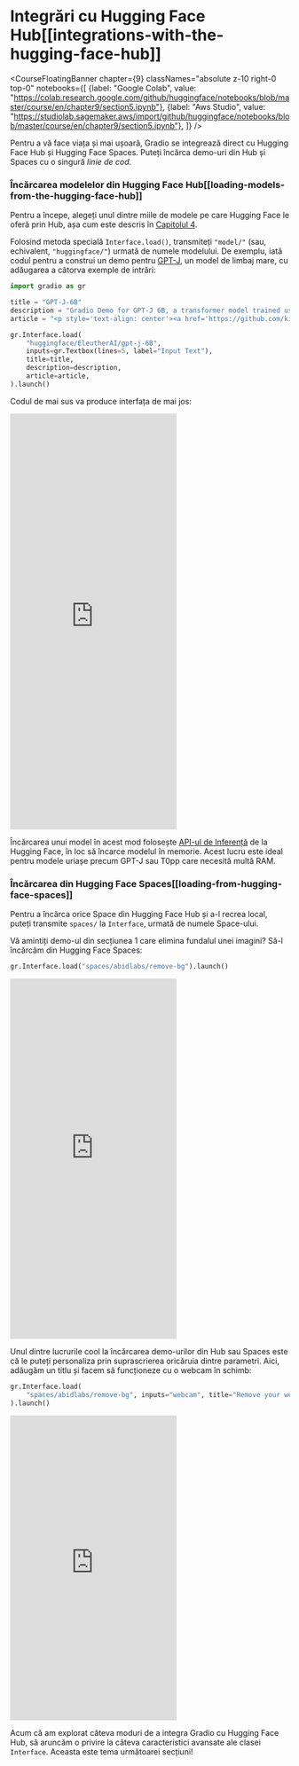 # Integrări cu Hugging Face Hub[[integrations-with-the-hugging-face-hub]]

<CourseFloatingBanner chapter={9}
  classNames="absolute z-10 right-0 top-0"
  notebooks={[
    {label: "Google Colab", value: "https://colab.research.google.com/github/huggingface/notebooks/blob/master/course/en/chapter9/section5.ipynb"},
    {label: "Aws Studio", value: "https://studiolab.sagemaker.aws/import/github/huggingface/notebooks/blob/master/course/en/chapter9/section5.ipynb"},
]} />

Pentru a vă face viața și mai ușoară, Gradio se integrează direct cu Hugging Face Hub și Hugging Face Spaces.
Puteți încărca demo-uri din Hub și Spaces cu o singură *linie de cod*.

### Încărcarea modelelor din Hugging Face Hub[[loading-models-from-the-hugging-face-hub]]
Pentru a începe, alegeți unul dintre miile de modele pe care Hugging Face le oferă prin Hub, așa cum este descris în [Capitolul 4](/course/chapter4/2).

Folosind metoda specială `Interface.load()`, transmiteți `"model/"` (sau, echivalent, `"huggingface/"`) 
urmată de numele modelului. 
De exemplu, iată codul pentru a construi un demo pentru [GPT-J](https://huggingface.co/EleutherAI/gpt-j-6B), un model de limbaj mare, cu adăugarea a câtorva exemple de intrări:

```py
import gradio as gr

title = "GPT-J-6B"
description = "Gradio Demo for GPT-J 6B, a transformer model trained using Ben Wang's Mesh Transformer JAX. 'GPT-J' refers to the class of model, while '6B' represents the number of trainable parameters. To use it, simply add your text, or click one of the examples to load them. Read more at the links below."
article = "<p style='text-align: center'><a href='https://github.com/kingoflolz/mesh-transformer-jax' target='_blank'>GPT-J-6B: A 6 Billion Parameter Autoregressive Language Model</a></p>"

gr.Interface.load(
    "huggingface/EleutherAI/gpt-j-6B",
    inputs=gr.Textbox(lines=5, label="Input Text"),
    title=title,
    description=description,
    article=article,
).launch()
```
    
Codul de mai sus va produce interfața de mai jos:

<iframe src="https://course-demos-gpt-j-6B.hf.space" frameBorder="0" height="750" title="Gradio app" class="container p-0 flex-grow space-iframe" allow="accelerometer; ambient-light-sensor; autoplay; battery; camera; document-domain; encrypted-media; fullscreen; geolocation; gyroscope; layout-animations; legacy-image-formats; magnetometer; microphone; midi; oversized-images; payment; picture-in-picture; publickey-credentials-get; sync-xhr; usb; vr ; wake-lock; xr-spatial-tracking" sandbox="allow-forms allow-modals allow-popups allow-popups-to-escape-sandbox allow-same-origin allow-scripts allow-downloads"></iframe>

Încărcarea unui model în acest mod folosește [API-ul de Inferență](https://huggingface.co/inference-api) de la Hugging Face,
în loc să încarce modelul în memorie. Acest lucru este ideal pentru modele uriașe precum GPT-J sau T0pp care
 necesită multă RAM.

### Încărcarea din Hugging Face Spaces[[loading-from-hugging-face-spaces]]
Pentru a încărca orice Space din Hugging Face Hub și a-l recrea local, puteți transmite `spaces/` la `Interface`, urmată de numele Space-ului.

Vă amintiți demo-ul din secțiunea 1 care elimina fundalul unei imagini? Să-l încărcăm din Hugging Face Spaces:

```py
gr.Interface.load("spaces/abidlabs/remove-bg").launch()
```

<iframe src="https://course-demos-remove-bg-original.hf.space" frameBorder="0" height="650" title="Gradio app" class="container p-0 flex-grow space-iframe" allow="accelerometer; ambient-light-sensor; autoplay; battery; camera; document-domain; encrypted-media; fullscreen; geolocation; gyroscope; layout-animations; legacy-image-formats; magnetometer; microphone; midi; oversized-images; payment; picture-in-picture; publickey-credentials-get; sync-xhr; usb; vr ; wake-lock; xr-spatial-tracking" sandbox="allow-forms allow-modals allow-popups allow-popups-to-escape-sandbox allow-same-origin allow-scripts allow-downloads"></iframe>

Unul dintre lucrurile cool la încărcarea demo-urilor din Hub sau Spaces este că le puteți personaliza 
prin suprascrierea oricăruia dintre 
parametri. Aici, adăugăm un titlu și facem să funcționeze cu o webcam în schimb:

```py
gr.Interface.load(
    "spaces/abidlabs/remove-bg", inputs="webcam", title="Remove your webcam background!"
).launch()
```

<iframe src="https://course-demos-Remove-bg.hf.space" frameBorder="0" height="550" title="Gradio app" class="container p-0 flex-grow space-iframe" allow="accelerometer; ambient-light-sensor; autoplay; battery; camera; document-domain; encrypted-media; fullscreen; geolocation; gyroscope; layout-animations; legacy-image-formats; magnetometer; microphone; midi; oversized-images; payment; picture-in-picture; publickey-credentials-get; sync-xhr; usb; vr ; wake-lock; xr-spatial-tracking" sandbox="allow-forms allow-modals allow-popups allow-popups-to-escape-sandbox allow-same-origin allow-scripts allow-downloads"></iframe>

Acum că am explorat câteva moduri de a integra Gradio cu Hugging Face Hub, să aruncăm o privire la câteva caracteristici avansate ale clasei `Interface`. Aceasta este tema următoarei secțiuni! 